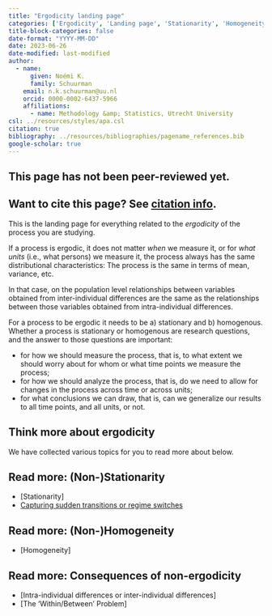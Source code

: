 ```yaml
---
title: "Ergodicity landing page"
categories: ['Ergodicity', 'Landing page', 'Stationarity', 'Homogeneity']
title-block-categories: false
date-format: "YYYY-MM-DD"
date: 2023-06-26
date-modified: last-modified
author:
  - name:
      given: Noémi K.
      family: Schuurman
    email: n.k.schuurman@uu.nl
    orcid: 0000-0002-6437-5966
    affiliations:
      - name: Methodology &amp; Statistics, Utrecht University
csl: ../resources/styles/apa.csl
citation: true
bibliography: ../resources/bibliographies/pagename_references.bib
google-scholar: true
---
```


::: callout-caution
## This page has not been peer-reviewed yet.
:::

::: callout-note
## Want to cite this page? See [citation info](ergodicity.html#citation).
:::

This is the landing page for everything related to the <i> ergodicity </i> of the process you are studying.

If a process is ergodic, it does not matter *when* we measure it, or for *what units* (i.e., what persons) we measure it, the process always has the same distributional characteristics: The process is the same in terms of mean, variance, etc. 

In that case, on the population level relationships between variables obtained from inter-individual differences are the same as the relationships between those variables obtained from intra-individual differences.

For a process to be ergodic it needs to be a) stationary and b) homogenous. Whether a process is stationary or homogenous are research questions, and the answer to those questions are important:

- for how we should measure the process, that is, to what extent we should worry about for whom or what time points we measure the process;
- for how we should analyze the process, that is, do we need to allow for changes in the process across time or across units;
- for what conclusions we can draw, that is, can we generalize our results to all time points, and all units, or not.


## Think more about ergodicity

We have collected various topics for you to read more about below.

::: {.callout-note collapse="false"}
## Read more: (Non-)Stationarity
-   [Stationarity]
-   [Capturing sudden transitions or regime switches](ergodicity/regime-switching-processes.qmd)
:::

::: {.callout-note collapse="false"}
## Read more: (Non-)Homogeneity
-   [Homogeneity]
:::

::: {.callout-note collapse="false"}
## Read more: Consequences of non-ergodicity
-   [Intra-individual differences or inter-individual differences]
-   [The 'Within/Between' Problem]
:::

<!--# Practical Considerations

The following practical considerations are also important for the decision about item design, but are not considered further on this website.

-   Practical consideration 1. -->

```{=html}
<!--
# Related pages

-   [Measurement coverage, time span, & granularity.](/TScale_MeasCoverage.html)

-   [Measuring and Relating Multiple Constructs Measured at Different Timescales](/TScale_RelatingConstructs.html)

-   [Capturing Regime Switches](/TScale_Switches.html)

-   [Event-Relations in ILD Measurement](/EventRelations.html)

-   [Measurement Burst Designs]
-->
```
